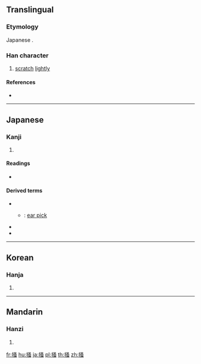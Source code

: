 {{character info/new}}
{{also|搔}}
==Translingual==
{{ja-forms|掻|[[搔]]|[[搔]]}}

===Etymology===
Japanese {{Han simp|搔|f=蚤|t=𧈡}}.

===Han character===
{{Han char|rn=64|rad=手|as=08|sn=11|four=|canj=QELI|ids=⿰扌𧈡}}

# [[scratch]] [[lightly]]

====References====
* {{Han ref|kx=0440.181|hdz=31909.061|uh=63BB|ud=25531}}

----

==Japanese==

===Kanji===
{{ja-kanji|grade=uc|rs=手08}}

# {{defn|lang=ja|sort=手08}}

====Readings====
* {{ja-readings|on=[[そう]] (sō)|kun=[[かく]] (kaku)}}

====Derived terms====
* {{ja-r|掻き|かき}}
** {{ja-r|耳掻き|みみかき}}: [[ear pick]]
* {{ja-r|掻く|かく}}
* {{ja-r|引っ掻く|ひっかく}}

----

==Korean==

===Hanja===
{{ko-hanja|hangeul=소|eumhun=|rv=so|mr=so|y=so}}

# {{defn|lang=ko|sort=手08}}

----

==Mandarin==

===Hanzi===
{{cmn-hanzi|pin=[[jiǎn]] ([[jian3]]), [[sāo]] ([[sao1]])|wg=chien<sup>3</sup>, sao<sup>1</sup>}}

# {{defn|lang=cmn|sort=手08}}

[[fr:掻]]
[[hu:掻]]
[[ja:掻]]
[[pl:掻]]
[[th:掻]]
[[zh:掻]]